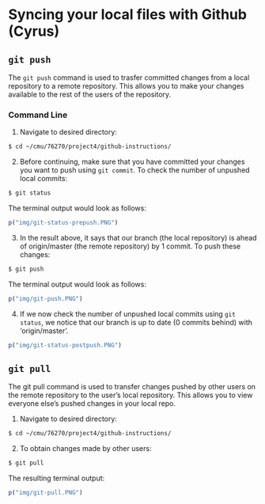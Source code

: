# Syncing your local files with Github (Cyrus) {#syncing-github}

## `git push`

The `git push` command is used to trasfer committed changes from a local repository to a remote repository. This allows you to make your changes available to the rest of the users of the repository.

### Command Line

1. Navigate to desired directory:

```bash
$ cd ~/cmu/76270/project4/github-instructions/
```

2. Before continuing, make sure that you have committed your changes you want to push using `git commit`. To check the number of unpushed local commits:

```bash
$ git status
```
The terminal output would look as follows:

```r
p("img/git-status-prepush.PNG")
```

3. In the result above, it says that our branch (the local repository) is ahead of origin/master (the remote repository) by 1 commit. To push these changes:

```bash
$ git push
```

The terminal output would look as follows:

```r
p("img/git-push.PNG")
```

4. If we now check the number of unpushed local commits using `git status`, we notice that our branch is up to date (0 commits behind) with 'origin/master'.

```r
p("img/git-status-postpush.PNG")
```


## `git pull`

The git pull command is used to transfer changes pushed by other users on the remote repository to the user's local repository. This allows you to view everyone else's pushed changes in your local repo.

1. Navigate to desired directory:

```bash
$ cd ~/cmu/76270/project4/github-instructions/
```

2. To obtain changes made by other users:

```bash
$ git pull
```

The resulting terminal output:

```r
p("img/git-pull.PNG")
```

